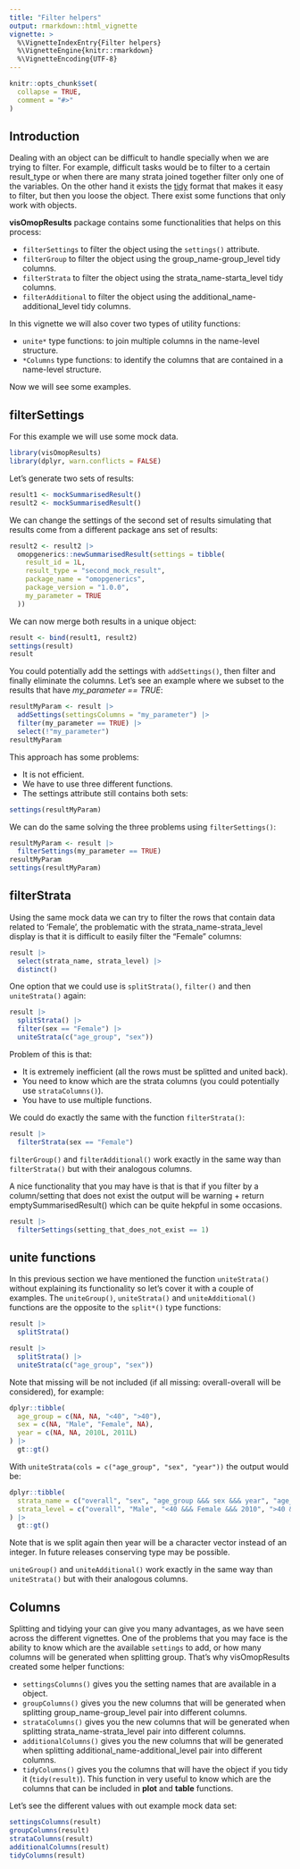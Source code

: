 ```yaml
---
title: "Filter helpers"
output: rmarkdown::html_vignette
vignette: >
  %\VignetteIndexEntry{Filter helpers}
  %\VignetteEngine{knitr::rmarkdown}
  %\VignetteEncoding{UTF-8}
---
```


```r
knitr::opts_chunk$set(
  collapse = TRUE,
  comment = "#>"
)
```

## Introduction

Dealing with an *<summarised_result>* object can be difficult to handle specially when we are trying to filter. For example, difficult tasks would be to filter to a certain result_type or when there are many strata joined together filter only one of the variables. On the other hand it exists the [tidy](https://darwin-eu.github.io/visOmopResults/articles/tidy.html) format that makes it easy to filter, but then you loose the *<summarised_result>* object. There exist some functions that only work with *<summarised_result>* objects.

**visOmopResults** package contains some functionalities that helps on this process:

- `filterSettings` to filter the *<summarised_result>* object using the `settings()` attribute.
- `filterGroup` to filter the *<summarised_result>* object using the group_name-group_level tidy columns.
- `filterStrata` to filter the *<summarised_result>* object using the strata_name-starta_level tidy columns.
- `filterAdditional` to filter the *<summarised_result>* object using the additional_name-additional_level tidy columns.

In this vignette we will also cover two types of utility functions:

- `unite*` type functions: to join multiple columns in the name-level structure.
- `*Columns` type functions: to identify the columns that are contained in a name-level structure.

Now we will see some examples.

## filterSettings

For this example we will use some mock data.

```r
library(visOmopResults)
library(dplyr, warn.conflicts = FALSE)
```

Let's generate two sets of results:
```r
result1 <- mockSummarisedResult()
result2 <- mockSummarisedResult()
```

We can change the settings of the second set of results simulating that results come from a different package ans set of results:
```r
result2 <- result2 |>
  omopgenerics::newSummarisedResult(settings = tibble(
    result_id = 1L,
    result_type = "second_mock_result",
    package_name = "omopgenerics",
    package_version = "1.0.0",
    my_parameter = TRUE
  ))
```

We can now merge both results in a unique *<summarised_result>* object:
```r
result <- bind(result1, result2)
settings(result)
result
```

You could potentially add the settings with `addSettings()`, then filter and finally eliminate the columns. Let's see an example where we subset to the results that have *my_parameter == TRUE*:

```r
resultMyParam <- result |>
  addSettings(settingsColumns = "my_parameter") |>
  filter(my_parameter == TRUE) |>
  select(!"my_parameter")
resultMyParam
```

This approach has some problems:

- It is not efficient.
- We have to use three different functions.
- The settings attribute still contains both sets:

```r
settings(resultMyParam)
```

We can do the same solving the three problems using `filterSettings()`:

```r
resultMyParam <- result |>
  filterSettings(my_parameter == TRUE)
resultMyParam
settings(resultMyParam)
```

## filterStrata

Using the same mock data we can try to filter the rows that contain data related to 'Female', the problematic with the strata_name-strata_level display is that it is difficult to easily filter the "Female" columns:

```r
result |>
  select(strata_name, strata_level) |>
  distinct()
```

One option that we could use is `splitStrata()`, `filter()` and then `uniteStrata()` again:

```r
result |>
  splitStrata() |>
  filter(sex == "Female") |>
  uniteStrata(c("age_group", "sex"))
```

Problem of this is that:

- It is extremely inefficient (all the rows must be splitted and united back).
- You need to know which are the strata columns (you could potentially use `strataColumns()`).
- You have to use multiple functions.

We could do exactly the same with the function `filterStrata()`:

```r
result |>
  filterStrata(sex == "Female")
```

`filterGroup()` and `filterAdditional()` work exactly in the same way than `filterStrata()` but with their analogous columns.

A nice functionality that you may have is that is that if you filter by a column/setting that does not exist the output will be warning + return emptySummarisedResult() which can be quite hekpful in some occasions.

```r
result |>
  filterSettings(setting_that_does_not_exist == 1)
```

## unite functions

In this previous section we have mentioned the function `uniteStrata()` without explaining its functionality so let's cover it with a couple of examples. The `uniteGroup()`, `uniteStrata()` and `uniteAdditional()` functions are the opposite to the `split*()` type functions:

```r
result |>
  splitStrata()
```

```r
result |>
  splitStrata() |>
  uniteStrata(c("age_group", "sex"))
```

Note that missing will be not included (if all missing: overall-overall will be considered), for example:
```r
dplyr::tibble(
  age_group = c(NA, NA, "<40", ">40"),
  sex = c(NA, "Male", "Female", NA),
  year = c(NA, NA, 2010L, 2011L)
) |> 
  gt::gt()
```

With `uniteStrata(cols = c("age_group", "sex", "year"))` the output would be:
```r
dplyr::tibble(
  strata_name = c("overall", "sex", "age_group &&& sex &&& year", "age_group &&& year"),
  strata_level = c("overall", "Male", "<40 &&& Female &&& 2010", ">40 &&& 2011")
) |> 
  gt::gt()
```

Note that is we split again then year will be a character vector instead of an integer. In future releases conserving type may be possible.

`uniteGroup()` and `uniteAdditional()` work exactly in the same way than `uniteStrata()` but with their analogous columns.

## Columns

Splitting and tidying your *<summarised_result>* can give you many advantages, as we have seen across the different vignettes. One of the problems that you may face is the ability to know which are the available `settings` to add, or how many columns will be generated when splitting group. That's why visOmopResults created some helper functions:

- `settingsColumns()` gives you the setting names that are available in a *<summarised_result>* object.
- `groupColumns()` gives you the new columns that will be generated when splitting group_name-group_level pair into different columns.
- `strataColumns()` gives you the new columns that will be generated when splitting strata_name-strata_level pair into different columns.
- `additionalColumns()` gives you the new columns that will be generated when splitting additional_name-additional_level pair into different columns.
- `tidyColumns()` gives you the columns that will have the object if you tidy it (`tidy(result)`). This function in very useful to know which are the columns that can be included in **plot** and **table** functions.

Let's see the different values with out example mock data set:

```r
settingsColumns(result)
groupColumns(result)
strataColumns(result)
additionalColumns(result)
tidyColumns(result)
```
